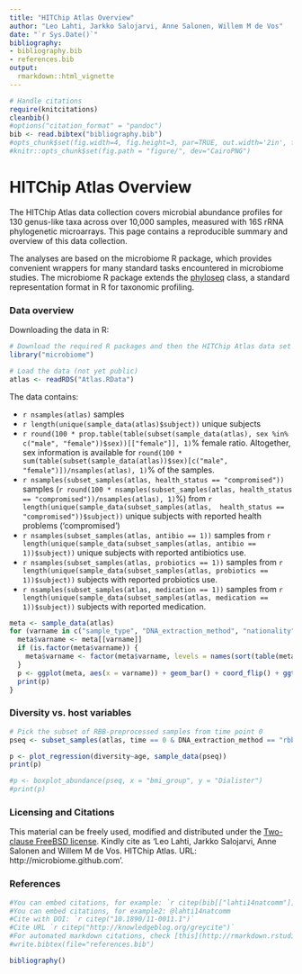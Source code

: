 ```yaml
---
title: "HITChip Atlas Overview"
author: "Leo Lahti, Jarkko Salojarvi, Anne Salonen, Willem M de Vos"
date: "`r Sys.Date()`"
bibliography: 
- bibliography.bib
- references.bib
output: 
  rmarkdown::html_vignette
---
```



```r
# Handle citations
require(knitcitations)
cleanbib()
#options("citation_format" = "pandoc")
bib <- read.bibtex("bibliography.bib")
#opts_chunk$set(fig.width=4, fig.height=3, par=TRUE, out.width='2in', fig.pos='H')
#knitr::opts_chunk$set(fig.path = "figure/", dev="CairoPNG")
```


HITChip Atlas Overview
===========

The HITChip Atlas data collection covers microbial abundance profiles
for 130 genus-like taxa across over 10,000 samples, measured with 16S
rRNA phylogenetic microarrays. This page contains a reproducible
summary and overview of this data collection.

The analyses are based on the microbiome R package, which provides
convenient wrappers for many standard tasks encountered in microbiome
studies. The microbiome R package extends the
[phyloseq](http://joey711.github.io/phyloseq/import-data) class, a
standard representation format in R for taxonomic profiling.



### Data overview

Downloading the data in R:

```r
# Download the required R packages and then the HITChip Atlas data set
library("microbiome")

# Load the data (not yet public)
atlas <- readRDS("Atlas.RData")
```

The data contains:

 * ```r nsamples(atlas)``` samples
 * ```r length(unique(sample_data(atlas)$subject))``` unique subjects
 * ```r round(100 * prop.table(table(subset(sample_data(atlas), sex %in% c("male", "female"))$sex))[["female"]], 1)```% female ratio. Altogether, sex information is available for ```round(100 * sum(table(subset(sample_data(atlas))$sex)[c("male", "female")])/nsamples(atlas), 1)```% of the samples.
 * ```r nsamples(subset_samples(atlas, health_status == "compromised"))``` samples (```r round(100 * nsamples(subset_samples(atlas, health_status == "compromised"))/nsamples(atlas), 1)```%) from ```r length(unique(sample_data(subset_samples(atlas,  health_status == "compromised"))$subject))``` unique subjects with reported health problems ('compromised')
 * ```r nsamples(subset_samples(atlas, antibio == 1))``` samples from ```r length(unique(sample_data(subset_samples(atlas, antibio == 1))$subject))``` unique subjects with reported antibiotics use.
 * ```r nsamples(subset_samples(atlas, probiotics == 1))``` samples from ```r length(unique(sample_data(subset_samples(atlas, probiotics == 1))$subject))``` subjects with reported probiotics use.
 * ```r nsamples(subset_samples(atlas, medication == 1))``` samples from ```r length(unique(sample_data(subset_samples(atlas, medication == 1))$subject))``` subjects with reported medication.  
 

```r
meta <- sample_data(atlas)
for (varname in c("sample_type", "DNA_extraction_method", "nationality", "age", "bmi_group")) {
  meta$varname <- meta[[varname]]
  if (is.factor(meta$varname)) {
    meta$varname <- factor(meta$varname, levels = names(sort(table(meta$varname))))
  }
  p <- ggplot(meta, aes(x = varname)) + geom_bar() + coord_flip() + ggtitle(varname) + ylab("Samples (n)")
  print(p)
}
```


### Diversity vs. host variables

```r
# Pick the subset of RBB-preprocessed samples from time point 0
pseq <- subset_samples(atlas, time == 0 & DNA_extraction_method == "rbb")

p <- plot_regression(diversity~age, sample_data(pseq))
print(p)

#p <- boxplot_abundance(pseq, x = "bmi_group", y = "Dialister")
#print(p)
```



### Licensing and Citations

This material can be freely used, modified and distributed under the
[Two-clause FreeBSD
license](http://en.wikipedia.org/wiki/BSD\_licenses). Kindly cite as
'Leo Lahti, Jarkko Salojarvi, Anne Salonen and Willem M de
Vos. HITChip Atlas. URL: http://microbiome.github.com'.


### References

```r
#You can embed citations, for example: `r citep(bib[["lahti14natcomm"]])`
#You can embed citations, for example2: @lahti14natcomm
#Cite with DOI: `r citep("10.1890/11-0011.1")`
#Cite URL `r citep("http://knowledgeblog.org/greycite")`
#For automated markdown citations, check [this](http://rmarkdown.rstudio.com/authoring_bibliographies_and_citations.html), [this](https://github.com/cboettig/knitcitations), and [this](http://www.carlboettiger.info/2012/03/24/citations-in-markdown-using-knitr.html). 
#write.bibtex(file="references.bib")
```

```r
bibliography()
```

